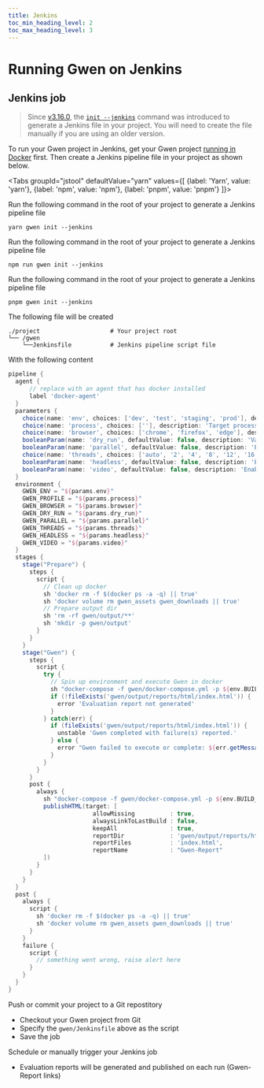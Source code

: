 ```yaml
--- 
title: Jenkins
toc_min_heading_level: 2
toc_max_heading_level: 3
---
```



# Running Gwen on Jenkins

## Jenkins job

> Since [v3.16.0](https://github.com/gwen-interpreter/gwen-web/releases/tag/v3.16.0), the [`init --jenkins`](/docs/launcher#gwen-launch-init-options-jenkins) command was introduced to generate a Jenkins file in your project. You will need to create the file manually if you are using an older version.

To run your Gwen project in Jenkins, get your Gwen project [running in Docker](/docs/docker) first. Then create a Jenkins pipeline file in your project as shown below.

  <Tabs
  groupId="jstool"
  defaultValue="yarn"
  values={[
    {label: 'Yarn', value: 'yarn'},
    {label: 'npm', value: 'npm'},
    {label: 'pnpm', value: 'pnpm'}
  ]}>

  <TabItem value="yarn">

  Run the following command in the root of your project to generate a Jenkins pipeline file
  
  ```shell
  yarn gwen init --jenkins
  ```

  </TabItem>

  <TabItem value="npm">

  Run the following command in the root of your project to generate a Jenkins pipeline file
  
  ```shell
  npm run gwen init --jenkins
  ```
      
  </TabItem>

  <TabItem value="pnpm">

  Run the following command in the root of your project to generate a Jenkins pipeline file
  
  ```shell
  pnpm gwen init --jenkins
  ```
  
  </TabItem>

  </Tabs>


The following file will be created

```shell {3}
./project                    # Your project root
└── /gwen
    └──Jenkinsfile           # Jenkins pipeline script file
```

With the following content

```groovy
pipeline {
  agent {
      // replace with an agent that has docker installed
      label 'docker-agent'
  }
  parameters { 
    choice(name: 'env', choices: ['dev', 'test', 'staging', 'prod'], description: 'Target environment')
    choice(name: 'process', choices: [''], description: 'Target process')
    choice(name: 'browser', choices: ['chrome', 'firefox', 'edge'], description: 'Target web browser')
    booleanParam(name: 'dry_run', defaultValue: false, description: 'Validate without executing')
    booleanParam(name: 'parallel', defaultValue: false, description: 'Enable parallel batch execution across cores')
    choice(name: 'threads', choices: ['auto', '2', '4', '8', '12', '16', '24', '32', '48', '64'], description: 'Number of parallel threads (auto = one thread per available core)')
    booleanParam(name: 'headless', defaultValue: false, description: 'Enable headless browser') 
    booleanParam(name: 'video', defaultValue: false, description: 'Enable video recording') 
  }
  environment {
    GWEN_ENV = "${params.env}"
    GWEN_PROFILE = "${params.process}"
    GWEN_BROWSER = "${params.browser}"
    GWEN_DRY_RUN = "${params.dry_run}"
    GWEN_PARALLEL = "${params.parallel}"
    GWEN_THREADS = "${params.threads}"
    GWEN_HEADLESS = "${params.headless}"
    GWEN_VIDEO = "${params.video}"
  }
  stages {
    stage("Prepare") {
      steps {
        script {
          // Clean up docker
          sh 'docker rm -f $(docker ps -a -q) || true'
          sh 'docker volume rm gwen_assets gwen_downloads || true'
          // Prepare output dir
          sh 'rm -rf gwen/output/**'
          sh 'mkdir -p gwen/output'
        }
      }
    }
    stage("Gwen") {
      steps {
        script {
          try {
            // Spin up environment and execute Gwen in docker
            sh "docker-compose -f gwen/docker-compose.yml -p ${env.BUILD_TAG.toLowerCase()} run gwen"
            if (!fileExists('gwen/output/reports/html/index.html')) {
              error 'Evaluation report not generated'
            }
          } catch(err) {
            if (fileExists('gwen/output/reports/html/index.html')) {
              unstable 'Gwen completed with failure(s) reported.'
            } else {
              error "Gwen failed to execute or complete: ${err.getMessage()}"
            }
          }
        }
      }
      post {
        always {
          sh "docker-compose -f gwen/docker-compose.yml -p ${env.BUILD_TAG.toLowerCase()} down || true"
          publishHTML(target: [
                        allowMissing          : true,
                        alwaysLinkToLastBuild : false,
                        keepAll               : true,
                        reportDir             : 'gwen/output/reports/html',
                        reportFiles           : 'index.html',
                        reportName            : "Gwen-Report"
          ])
        }
      }
    }
  }
  post {
    always {
      script {
        sh 'docker rm -f $(docker ps -a -q) || true'
        sh 'docker volume rm gwen_assets gwen_downloads || true'
      }
    }
    failure {
      script {
        // something went wrong, raise alert here
      }
    }
  }
}
```

Push or commit your project to a Git repostitory
  - Checkout your Gwen project from Git
  - Specify the `gwen/Jenkinsfile` above as the script
  - Save the job

Schedule or manually trigger your Jenkins job
  - Evaluation reports will be generated and published on each run (Gwen-Report links)
